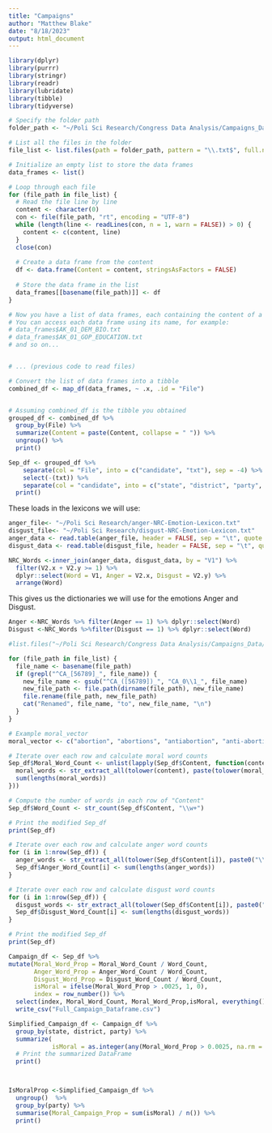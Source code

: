 ```yaml
---
title: "Campaigns"
author: "Matthew Blake"
date: "8/18/2023"
output: html_document
---
```


```r
library(dplyr)
library(purrr)
library(stringr)
library(readr)
library(lubridate)
library(tibble)
library(tidyverse)
```


```r
# Specify the folder path
folder_path <- "~/Poli Sci Research/Congress Data Analysis/Campaigns_Data/2022 congressional campaigns"

# List all the files in the folder
file_list <- list.files(path = folder_path, pattern = "\\.txt$", full.names = TRUE)

# Initialize an empty list to store the data frames
data_frames <- list()

# Loop through each file
for (file_path in file_list) {
  # Read the file line by line
  content <- character(0)
  con <- file(file_path, "rt", encoding = "UTF-8")
  while (length(line <- readLines(con, n = 1, warn = FALSE)) > 0) {
    content <- c(content, line)
  }
  close(con)
  
  # Create a data frame from the content
  df <- data.frame(Content = content, stringsAsFactors = FALSE)
  
  # Store the data frame in the list
  data_frames[[basename(file_path)]] <- df
}

# Now you have a list of data frames, each containing the content of a file
# You can access each data frame using its name, for example:
# data_frames$AK_01_DEM_BIO.txt
# data_frames$AK_01_GOP_EDUCATION.txt
# and so on...


# ... (previous code to read files)

# Convert the list of data frames into a tibble
combined_df <- map_df(data_frames, ~ .x, .id = "File")


# Assuming combined_df is the tibble you obtained
grouped_df <- combined_df %>%
  group_by(File) %>%
  summarize(Content = paste(Content, collapse = " ")) %>%
  ungroup() %>% 
  print()

Sep_df <- grouped_df %>%
 	separate(col = "File", into = c("candidate", "txt"), sep = -4) %>%
 	select(-(txt)) %>%
 	separate(col = "candidate", into = c("state", "district", "party", "issue"), sep = "_", extra = "merge", remove = FALSE) %>%
  print() 
```

These loads in the lexicons we will use:
```r
anger_file<- "~/Poli Sci Research/anger-NRC-Emotion-Lexicon.txt"
disgust_file<- "~/Poli Sci Research/disgust-NRC-Emotion-Lexicon.txt"
anger_data <- read.table(anger_file, header = FALSE, sep = "\t", quote = "", comment.char = "", stringsAsFactors = FALSE)
disgust_data <- read.table(disgust_file, header = FALSE, sep = "\t", quote = "", comment.char = "", stringsAsFactors = FALSE)

NRC_Words <-inner_join(anger_data, disgust_data, by = "V1") %>%
  filter(V2.x + V2.y >= 1) %>%
  dplyr::select(Word = V1, Anger = V2.x, Disgust = V2.y) %>%
  arrange(Word)
```

This gives us the dictionaries we will use for the emotions Anger and Disgust.
```r
Anger <-NRC_Words %>% filter(Anger == 1) %>% dplyr::select(Word)
Disgust <-NRC_Words %>%filter(Disgust == 1) %>% dplyr::select(Word)
```




```r
#list.files("~/Poli Sci Research/Congress Data Analysis/Campaigns_Data/2022 congressional campaigns")
```

```r
for (file_path in file_list) {
  file_name <- basename(file_path)
  if (grepl("^CA_[56789]_", file_name)) {
    new_file_name <- gsub("^CA_([56789])_", "CA_0\\1_", file_name)
    new_file_path <- file.path(dirname(file_path), new_file_name)
    file.rename(file_path, new_file_path)
    cat("Renamed", file_name, "to", new_file_name, "\n")
  }
}
```



```r


# Example moral_vector
moral_vector <- c("abortion", "abortions", "antiabortion", "anti-abortion", "reproductive", "prochoice", "pro-choice", "pro choice", "prolife", "pro-life", "pro life", "late term", "partial birth", "right to choose", "right-to-choose", "impregnated", "womb", "infanticide", "Roe v. Wade", "Roe versus Wade", "embryo", "embryonic", "fetal tissue", "fetus", "antichoice", "Hyde amendment", "Planned Parenthood", "gay", "lesbian", "transgender", "bisexual", "homosexual", "heterosexual", "intersex", "homoerotic", "homo-erotic", "homophobe", "homophobic", "homophobia", "sodomy", "gender identity", "sexual identity", "sexual orientation", "traditional marriage", "same-sex", "same sex", "DOMA", "Defense of Marriage Act", "Marriage Amendment", "GLBT", "LGBT", "GLBTQ", "LGBTQ", "Don't Ask, Don't Tell")

# Iterate over each row and calculate moral word counts
Sep_df$Moral_Word_Count <- unlist(lapply(Sep_df$Content, function(content) {
  moral_words <- str_extract_all(tolower(content), paste(tolower(moral_vector), collapse = "|"))
  sum(lengths(moral_words))
}))

# Compute the number of words in each row of "Content"
Sep_df$Word_Count <- str_count(Sep_df$Content, "\\w+")

# Print the modified Sep_df
print(Sep_df)

```


```r
# Iterate over each row and calculate anger word counts
for (i in 1:nrow(Sep_df)) {
  anger_words <- str_extract_all(tolower(Sep_df$Content[i]), paste0("\\b", Anger$Word, "\\b"))
  Sep_df$Anger_Word_Count[i] <- sum(lengths(anger_words))
}

# Iterate over each row and calculate disgust word counts
for (i in 1:nrow(Sep_df)) {
  disgust_words <- str_extract_all(tolower(Sep_df$Content[i]), paste0("\\b", Disgust$Word, "\\b"))
  Sep_df$Disgust_Word_Count[i] <- sum(lengths(disgust_words))
}
```


```r
# Print the modified Sep_df
print(Sep_df)

```


```r
Campaign_df <- Sep_df %>%
mutate(Moral_Word_Prop = Moral_Word_Count / Word_Count,
       Anger_Word_Prop = Anger_Word_Count / Word_Count,
       Disgust_Word_Prop = Disgust_Word_Count / Word_Count,
       isMoral = ifelse(Moral_Word_Prop > .0025, 1, 0),
       index = row_number()) %>%
  select(index, Moral_Word_Count, Moral_Word_Prop,isMoral, everything()) %>%
  write_csv("Full_Campaign_Dataframe.csv")
```


```r


Simplified_Campaign_df <- Campaign_df %>%
  group_by(state, district, party) %>%
  summarize(
            isMoral = as.integer(any(Moral_Word_Prop > 0.0025, na.rm = TRUE))) %>%
  # Print the summarized DataFrame
  print()




```


```r
IsMoralProp <-Simplified_Campaign_df %>%
  ungroup()  %>%
  group_by(party) %>%
  summarise(Moral_Campaign_Prop = sum(isMoral) / n()) %>%
  print()
```

